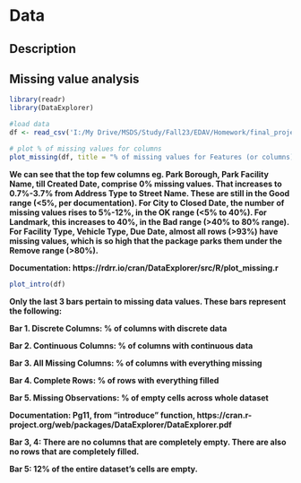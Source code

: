 # Data

## Description

## Missing value analysis

```r
library(readr)
library(DataExplorer)

#load data
df <- read_csv('I:/My Drive/MSDS/Study/Fall23/EDAV/Homework/final_project/311_Service_Requests_from_20230901_to_20231129.csv')

# plot % of missing values for columns 
plot_missing(df, title = "% of missing values for Features (or columns)", geom_label_args = list("size" = 2))
```
**We can see that the top few columns eg. Park Borough, Park Facility Name, till Created Date, comprise 0% missing values. That increases to 0.7%-3.7% from Address Type to Street Name. These are still in the Good range (<5%, per documentation). For City to Closed Date, the number of missing values rises to 5%-12%, in the OK range (<5% to 40%). For Landmark, this increases to 40%, in the Bad range (>40% to 80% range). For Facility Type, Vehicle Type, Due Date, almost all rows (>93%) have missing values, which is so high that the package parks them under the Remove range (>80%).**

**Documentation: https://rdrr.io/cran/DataExplorer/src/R/plot_missing.r**

```r
plot_intro(df)
```
**Only the last 3 bars pertain to missing data values. These bars represent the following:**

**Bar 1. Discrete Columns: % of columns with discrete data**

**Bar 2. Continuous Columns: % of columns with continuous data**

**Bar 3. All Missing Columns: % of columns with everything missing**

**Bar 4. Complete Rows: % of rows with everything filled**

**Bar 5. Missing Observations: % of empty cells across whole dataset**

**Documentation: Pg11, from "introduce" function,  https://cran.r-project.org/web/packages/DataExplorer/DataExplorer.pdf **

**Bar 3, 4: There are no columns that are completely empty. There are also no rows that are completely filled.**

**Bar 5: 12% of the entire dataset's cells are empty.**
